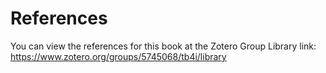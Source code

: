 # References

You can view the references for this book at the Zotero Group Library link: <https://www.zotero.org/groups/5745068/tb4i/library>

::: {#refs}
:::
